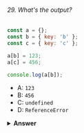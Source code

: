 ###### 29. What's the output?

```javascript
const a = {};
const b = { key: 'b' };
const c = { key: 'c' };

a[b] = 123;
a[c] = 456;

console.log(a[b]);
```

- A: `123`
- B: `456`
- C: `undefined`
- D: `ReferenceError`

<details>
<summary>
<b>Answer</b>
</summary>

#### Answer: B

Object keys are automatically converted into strings. We are trying to set an object as a key to object `a`, with the value of `123`.

However, when we stringify an object, it becomes `"[object Object]"`. So what we are saying here, is that `a["[object Object]"] = 123`. Then, we can try to do the same again. `c` is another object that we are implicitly stringifying. So then, `a["[object Object]"] = 456`.

Then, we log `a[b]`, which is actually `a["[object Object]"]`. We just set that to `456`, so it returns `456`.

</details>
